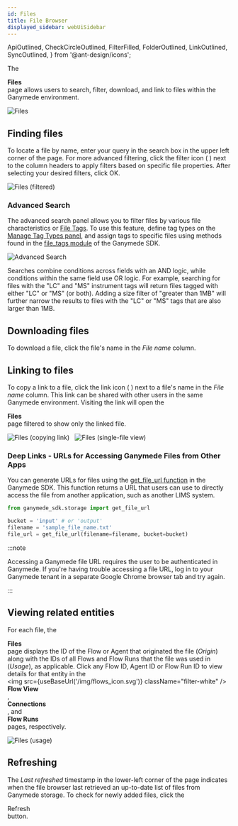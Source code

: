 ```yaml
---
id: Files
title: File Browser
displayed_sidebar: webUiSidebar
---
```


  ApiOutlined,
  CheckCircleOutlined,
  FilterFilled,
  FolderOutlined,
  LinkOutlined,
  SyncOutlined,
} from '@ant-design/icons';

The <div className="button darkblue_button"><FolderOutlined /> **Files**</div> page allows users to search, filter, download, and link to files within the Ganymede environment.

![Files](https://ganymede-bio.mo.cloudinary.net/apiServer/GanymedeFileBrowser_20240401.png)

## Finding files

To locate a file by name, enter your query in the search box in the upper left corner of the page. For more advanced filtering, click the filter icon ( <FilterFilled /> ) next to the column headers to apply filters based on specific file properties. After selecting your desired filters, click OK.

![Files (filtered)](https://ganymede-bio.mo.cloudinary.net/apiServer/Files-Filtered-2024-04-01.png)

### Advanced Search

The advanced search panel allows you to filter files by various file characteristics or [File Tags](./connectivity/Tags).  To use this feature, define tag types on the [Manage Tag Types panel](./connectivity/Tags#configuring-file-tag-types), and assign tags to specific files using methods found in the [file_tags module](./sdk/FileTags) of the Ganymede SDK.

![Advanced Search](https://ganymede-bio.mo.cloudinary.net/apiServer/AdvancedSearch20240507.png)

Searches combine conditions across fields with an AND logic, while conditions within the same field use OR logic. For example, searching for files with the "LC" and "MS" instrument tags will return files tagged with either "LC" or "MS" (or both). Adding a size filter of "greater than 1MB" will further narrow the results to files with the "LC" or "MS" tags that are also larger than 1MB.

## Downloading files

To download a file, click the file's name in the _File name_ column.

## Linking to files

To copy a link to a file, click the link icon ( <LinkOutlined /> ) next to a file's name in the _File name_ column.  This link can be shared with other users in the same Ganymede environment.  Visiting the link will open the <div className="button darkblue_button"><FolderOutlined /> **Files**</div> page filtered to show only the linked file.

![Files (copying link)](https://ganymede-bio.mo.cloudinary.net/apiServer/Files-Copying-Link-2023-08-31.png)
&nbsp;
![Files (single-file view)](https://ganymede-bio.mo.cloudinary.net/apiServer/Files-Single-File-View-2023-08-31.png)

### Deep Links - URLs for Accessing Ganymede Files from Other Apps

You can generate URLs for files using the [get_file_url function](./sdk/FileTags#get_file_url) in the Ganymede SDK. This function returns a URL that users can use to directly access the file from another application, such as another LIMS system.

```python
from ganymede_sdk.storage import get_file_url

bucket = 'input' # or 'output'
filename = 'sample_file_name.txt'
file_url = get_file_url(filename=filename, bucket=bucket)
```

:::note

Accessing a Ganymede file URL requires the user to be authenticated in Ganymede.  If you're having trouble accessing a file URL, log in to your
Ganymede tenant in a separate Google Chrome browser tab and try again.

:::

## Viewing related entities

For each file, the <div className="button darkblue_button"><FolderOutlined /> **Files**</div> page displays the ID of the Flow or Agent that originated the file (_Origin_) along with the IDs of all Flows and Flow Runs that the file was used in (_Usage_), as applicable.  Click any Flow ID, Agent ID or Flow Run ID to view details for that entity in the <div className="button darkblue_button"><img src={useBaseUrl('/img/flows_icon.svg')} className="filter-white" /> **Flow View**</div>, <div className="button darkblue_button"><ApiOutlined /> **Connections**</div>, and <div className="button darkblue_button"><CheckCircleOutlined /> **Flow Runs**</div> pages, respectively.

![Files (usage)](https://ganymede-bio.mo.cloudinary.net/apiServer/Files-Usage-2023-08-31.png)

## Refreshing

The _Last refreshed_ timestamp in the lower-left corner of the page indicates when the file browser last retrieved an up-to-date list of files from Ganymede storage. To check for newly added files, click the <div className="button darkblue_inverted_button"><SyncOutlined /> Refresh</div> button.
